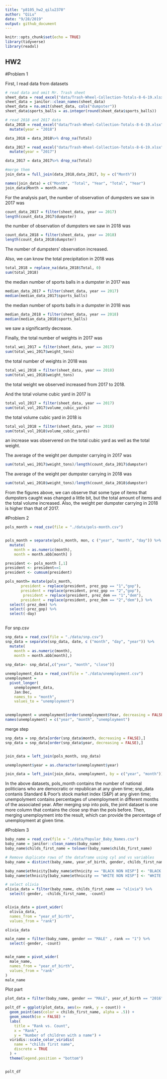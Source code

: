 ```yaml
---
title: "p8105_hw2_qilu2370"
author: "QiLu"
date: "9/28/2019"
output: github_document
---
```


```r
knitr::opts_chunk$set(echo = TRUE)
library(tidyverse)
library(readxl)
```

## HW2

#Problem 1

First, I read data from datasets
```r
# read data and omit Mr. Trash sheet
sheet_data = read_excel("data/Trash-Wheel-Collection-Totals-8-6-19.xlsx", sheet = "Mr. Trash Wheel", range = "A2:N408")
sheet_data = janitor::clean_names(sheet_data)
sheet_data = na.omit(sheet_data, cols("dumpster"))
sheet_data$sports_balls = as.integer(round(sheet_data$sports_balls))
```


```r
# read 2018 and 2017 data
data_2018 = read_excel("data/Trash-Wheel-Collection-Totals-8-6-19.xlsx", sheet = "2018 Precipitation", range = "A2:B14") %>%
  mutate(year = "2018")

data_2018 = data_2018%>% drop_na(Total)

data_2017 = read_excel("data/Trash-Wheel-Collection-Totals-8-6-19.xlsx", sheet = "2017 Precipitation", range = "A2:B14") %>%
  mutate(year = "2017")

data_2017 = data_2017%>% drop_na(Total)

```


```r

#merge them
join_data = full_join(data_2018,data_2017, by = c("Month"))

names(join_data) = c("Month", "Total", "Year", "Total", "Year")
join_data$Month = month.name

```

For the analysis part,
the number of observation of dumpsters we saw in 2017 was
```r
count_data_2017 = filter(sheet_data, year == 2017)
length(count_data_2017$dumpster)
```
the number of observation of dumpsters we saw in 2018 was
```r
count_data_2018 = filter(sheet_data, year == 2018)
length(count_data_2018$dumpster)
```
The number of dumpsters' observation increased.
  
Also, we can know the total precipitation in 2018 was
```r
total_2018 = replace_na(data_2018$Total, 0)
sum(total_2018)
```
  
the median number of sports balls in a dumpster in 2017 was
```r
median_data_2017 = filter(sheet_data, year == 2017)
median(median_data_2017$sports_balls)
```

  
the median number of sports balls in a dumpster in 2018 was
```r
median_data_2018 = filter(sheet_data, year == 2018)
median(median_data_2018$sports_balls)
```
we saw a significantly decrease.
  
Finally, the total number of weights in 2017 was
```r
total_wei_2017 = filter(sheet_data, year == 2017)
sum(total_wei_2017$weight_tons)
```

the total number of weights in 2018 was
```r
total_wei_2018 = filter(sheet_data, year == 2018)
sum(total_wei_2018$weight_tons)
```
the total weight we observed increased from 2017 to 2018.

And the total volume cubic yard in 2017 is
```r
total_vol_2017 = filter(sheet_data, year == 2017)
sum(total_vol_2017$volume_cubic_yards)
```
the total volume cubic yard in 2018 is
```r
total_vol_2018 = filter(sheet_data, year == 2018)
sum(total_vol_2018$volume_cubic_yards)
```
an increase was observered on the total cubic yard as well as the total weight.
  
The average of the weight per dumpster carrying in 2017 was
```r
sum(total_wei_2017$weight_tons)/length(count_data_2017$dumpster)

```
  
The average of the weight per dumpster carrying in 2018 was
```r
sum(total_wei_2018$weight_tons)/length(count_data_2018$dumpster)

```
From the figures above, we can observe that some type of items that dumpsters caught was changed a little bit, but the total amount of items and the total volume increased. Also, the weight per dumpster carrying in 2018 is higher than that of 2017. 
  
  
#Problem 2

```r
pols_month = read_csv(file = "./data/pols-month.csv")


pols_month = separate(pols_month, mon, c ("year", "month", "day")) %>%
  mutate(
    month = as.numeric(month),
    month = month.abb[month] ) 

president <- pols_month [,1]
president <- president==1
president <- cumsum(president)

pols_month= mutate(pols_month, 
       president = replace(president, prez_gop == "1","gop"),
       president = replace(president, prez_gop == "2","gop"),
        president = replace(president, prez_dem == "1","dem"),
       president = replace(president, prez_dem == "2","dem"),) %>%
  select(-prez_dem) %>%
  select(-prez_gop) %>%
  select(-day)
  
```

For snp.csv

```r
snp_data = read_csv(file = "./data/snp.csv")
snp_data = separate(snp_data, date, c ("month", "day", "year")) %>%
  mutate(
    month = as.numeric(month),
    month = month.abb[month],)
  
snp_data<- snp_data[,c("year", "month", "close")]
```



```r
unemployment_data = read_csv(file = "./data/unemployment.csv")
unemployment = 
  pivot_longer(
    unemployment_data, 
    Jan:Dec,
    names_to = "month", 
    values_to = "unemployment") 
  

unemployment = unemployment[order(unemployment$Year, decreasing = FALSE),]
names(unemployment) = c("year", "month", "unemployment")

```

merge step
```r
snp_data = snp_data[order(snp_data$month, decreasing = FALSE),]
snp_data = snp_data[order(snp_data$year, decreasing = FALSE),]


join_data = left_join(pols_month, snp_data)

unemployment$year = as.character(unemployment$year)

join_data = left_join(join_data, unemployment, by = c("year", "month"))
```
  
In the above datasets, pols_month contains the number of national politicians who are democratic or republican at any given time; snp_data contanis Standard & Poor’s stock market index (S&P) at any given time; unempolyment contains percentages of unemployment in different months of the associated year. After merging snp into pols, the joint dataset is one more column that contains the close snp than the pols before. Then, merging unemployment into the result, which can provide the percentage of unemployment at given time. 
  
#Problem 3

```r
baby_name = read_csv(file = "./data/Popular_Baby_Names.csv")
baby_name = janitor::clean_names(baby_name)
baby_name$childs_first_name = tolower(baby_name$childs_first_name)

# Remove duplicate rows of the dataframe using cyl and vs variables
baby_name = distinct(baby_name, year_of_birth, gender, childs_first_nameethnicity, count, rank, .keep_all= TRUE)

baby_name$ethnicity[baby_name$ethnicity == "BLACK NON HISP"] <- "BLACK NON HISPANIC"
baby_name$ethnicity[baby_name$ethnicity == "WHITE NON HISP"] <- "WHITE NON HISPANIC"

# select olivia
olivia_data = filter(baby_name, childs_first_name == "olivia") %>%
  select(-gender, -childs_first_name, -count)


olivia_data = pivot_wider(
  olivia_data, 
  names_from = "year_of_birth", 
  values_from = "rank")

olivia_data
```

```r
male_name = filter(baby_name, gender == "MALE" , rank == "1") %>% 
  select(-gender, -count) 


male_name = pivot_wider(
  male_name,
  names_from = "year_of_birth",
  values_from = "rank"
)
male_name
```
  
  
Plot part

```r
plot_data = filter(baby_name, gender == "MALE", year_of_birth == "2016", ethnicity == "WHITE NON HISPANIC")

polt_df = ggplot(plot_data, aes(x= rank, y = count)) +
  geom_point(aes(color = childs_first_name, alpha = .5)) +
  geom_smooth(se = FALSE) +
  labs(
    title = "Rank vs. Count",
    x = "Rank",
    y = "Number of children with a name") + 
  viridis::scale_color_viridis(
    name = "childs first name", 
    discrete = TRUE
  ) +
  theme(legend.position = "bottom")


polt_df
```


